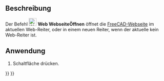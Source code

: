 <languages/>

{{Docnav/de
|[[Web_BrowserSetURL/de|BrowserURLBearbeiten]]
|[[Web_BrowserBack/de|BrowserVorherigeSeite]]
|[[Web_Workbench/de|Web]]
|IconL=Web_BrowserSetURL.svg
|IconR=Web_BrowserBack.svg
|IconC=Workbench_Web.svg
}}

{{GuiCommand/de
|Name=Web OpenWebsite
|Name/de=Web WebseiteÖffnen
|MenuLocation=
|Workbenches=[[Web_Workbench/de|Web]], [[Start_Workbench/de|Start]]
|SeeAlso=[[Web_BrowserSetURL/de|Web BrowserURLBearbeiten]]
}}

==Beschreibung== 

Der Befehl [[Image:Web_OpenWebsite.svg|24px]] '''Web WebseiteÖffnen''' öffnet die [https://freecadweb.org FreeCAD-Webseite] im aktuellen Web-Reiter, oder in einem neuen Reiter, wenn der aktuelle kein Web-Reiter ist.

==Anwendung==

# Schaltfläche {{Button|[[Image:Web_OpenWebsite.svg|16px]] [[Web_OpenWebsite/de|Webseite öffnen...]]}} drücken.


{{Docnav/de
|[[Web_BrowserSetURL/de|BrowserURLBearbeiten]]
|[[Web_BrowserBack/de|BrowserVorherigeSeite]]
|[[Web_Workbench/de|Web]]
|IconL=Web_BrowserSetURL.svg
|IconR=Web_BrowserBack.svg
|IconC=Workbench_Web.svg
}}

{{Web Tools navi{{#translation:}}}}
{{Userdocnavi{{#translation:}}}}